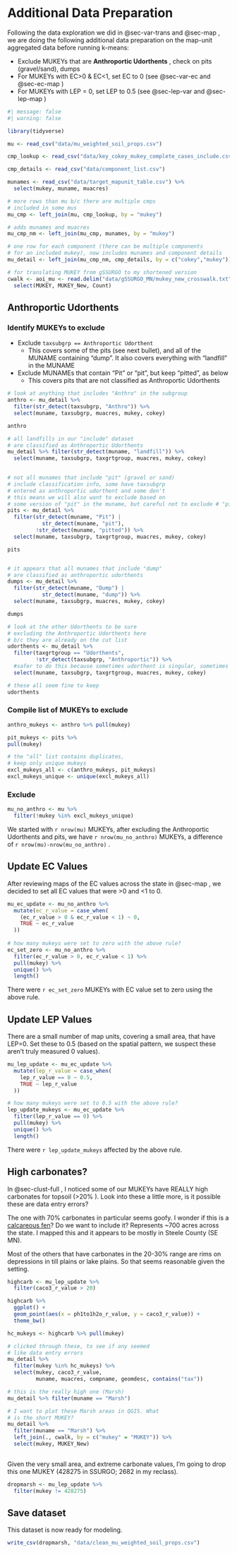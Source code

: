 # Additional Data Preparation

Following the data exploration we did in @sec-var-trans and @sec-map , we are doing the following additional data preparation on the map-unit aggregated data before running k-means:

-   Exclude MUKEYs that are **Anthroportic Udorthents** , check on pits (gravel/sand), dumps
-   For MUKEYs with EC\>0 & EC\<1, set EC to 0 (see @sec-var-ec and @sec-ec-map )
-   For MUKEYs with LEP = 0, set LEP to 0.5 (see @sec-lep-var and @sec-lep-map )

```r
#| message: false
#| warning: false

library(tidyverse)

mu <- read_csv("data/mu_weighted_soil_props.csv")

cmp_lookup <- read_csv("data/key_cokey_mukey_complete_cases_include.csv")

cmp_details <- read_csv("data/component_list.csv")

munames <- read_csv("data/target_mapunit_table.csv") %>% 
  select(mukey, muname, muacres)

# more rows than mu b/c there are multiple cmps
# included in some mus
mu_cmp <- left_join(mu, cmp_lookup, by = "mukey")

# adds munames and muacres
mu_cmp_nm <- left_join(mu_cmp, munames, by = "mukey")

# one row for each component (there can be multiple components
# for an included mukey), now includes munames and component details
mu_detail <- left_join(mu_cmp_nm, cmp_details, by = c("cokey","mukey"))

# for translating MUKEY from gSSURGO to my shortened version
cwalk <- aoi_mu <- read.delim("data/gSSURGO_MN/mukey_new_crosswalk.txt", sep = ",") %>% 
  select(MUKEY, MUKEY_New, Count)

```

## Anthroportic Udorthents

### Identify MUKEYs to exclude

-   Exclude `taxsubgrp == Anthroportic Udorthent`
    -   This covers some of the pits (see next bullet), and all of the MUNAME containing "dump". It also covers everything with "landfill" in the MUNAME
-   Exclude MUNAMEs that contain "Pit" or "pit", but keep "pitted", as below
    -   This covers pits that are not classified as Anthroportic Udorthents

```r

# look at anything that includes "Anthro" in the subgroup
anthro <- mu_detail %>% 
  filter(str_detect(taxsubgrp, "Anthro")) %>% 
  select(muname, taxsubgrp, muacres, mukey, cokey)

anthro 

# all landfills in our "include" dataset 
# are classified as Anthroportic Udorthents 
mu_detail %>% filter(str_detect(muname, "landfill")) %>% 
  select(muname, taxsubgrp, taxgrtgroup, muacres, mukey, cokey)
  

# not all munames that include "pit" (gravel or sand)
# include classification info, some have taxsubgrp 
# entered as anthroportic udorthent and some don't 
# this means we will also want to exclude based on 
# some version of "pit" in the muname, but careful not to exclude # "pitted"
pits <- mu_detail %>% 
  filter(str_detect(muname, "Pit") |
           str_detect(muname, "pit"),
         !str_detect(muname, "pitted")) %>% 
  select(muname, taxsubgrp, taxgrtgroup, muacres, mukey, cokey) 

pits


# it appears that all munames that include "dump"
# are classified as anthroportic udorthents 
dumps <- mu_detail %>% 
  filter(str_detect(muname, "Dump") |
           str_detect(muname, "dump")) %>% 
  select(muname, taxsubgrp, muacres, mukey, cokey) 

dumps

# look at the other Udorthents to be sure
# excluding the Anthroportic Udorthents here
# b/c they are already on the cut list
udorthents <- mu_detail %>% 
  filter(taxgrtgroup == "Udorthents",
         !str_detect(taxsubgrp, "Anthroportic")) %>% 
  #safer to do this because sometimes udorthent is singular, sometimes plural
  select(muname, taxsubgrp, taxgrtgroup, muacres, mukey, cokey) 

# these all seem fine to keep
udorthents
```

### Compile list of MUKEYs to exclude

```r

anthro_mukeys <- anthro %>% pull(mukey)

pit_mukeys <- pits %>% 
pull(mukey)

# the "all" list contains duplicates, 
# keep only unique mukeys
excl_mukeys_all <- c(anthro_mukeys, pit_mukeys)
excl_mukeys_unique <- unique(excl_mukeys_all)

```

### Exclude

```r
mu_no_anthro <- mu %>% 
  filter(!mukey %in% excl_mukeys_unique)
```

We started with `r nrow(mu)` MUKEYs, after excluding the Anthroportic Udorthents and pits, we have `r nrow(mu_no_anthro)` MUKEYs, a difference of `r nrow(mu)-nrow(mu_no_anthro)` .

## Update EC Values

After reviewing maps of the EC values across the state in @sec-map , we decided to set all EC values that were \>0 and \<1 to 0.

```r

mu_ec_update <- mu_no_anthro %>% 
  mutate(ec_r_value = case_when(
    (ec_r_value > 0 & ec_r_value < 1) ~ 0,
    TRUE ~ ec_r_value
  ))
  
# how many mukeys were set to zero with the above rule?
ec_set_zero <- mu_no_anthro %>% 
  filter(ec_r_value > 0, ec_r_value < 1) %>% 
  pull(mukey) %>% 
  unique() %>% 
  length()
```

There were `r ec_set_zero` MUKEYs with EC value set to zero using the above rule.

## Update LEP Values

There are a small number of map units, covering a small area, that have LEP=0.
Set these to 0.5 (based on the spatial pattern, we suspect these aren't truly measured 0 values).

```r

mu_lep_update <- mu_ec_update %>% 
  mutate(lep_r_value = case_when(
    lep_r_value == 0 ~ 0.5,
    TRUE ~ lep_r_value
  ))

# how many mukeys were set to 0.5 with the above rule?
lep_update_mukeys <- mu_ec_update %>% 
  filter(lep_r_value == 0) %>% 
  pull(mukey) %>% 
  unique() %>% 
  length()


```

There were `r lep_update_mukeys` affected by the above rule.

## High carbonates? {#sec-fen}

In @sec-clust-full , I noticed some of our MUKEYs have REALLY high carbonates for topsoil (\>20% ).
Look into these a little more, is it possible these are data entry errors?

The one with 70% carbonates in particular seems goofy.
I wonder if this is a [calcareous fen](https://mnatlas.org/resources/calcareous-fens/)?
Do we want to include it?
Represents \~700 acres across the state.
I mapped this and it appears to be mostly in Steele County (SE MN).

Most of the others that have carbonates in the 20-30% range are rims on depressions in till plains or lake plains.
So that seems reasonable given the setting.

```r

highcarb <- mu_lep_update %>% 
  filter(caco3_r_value > 20)

highcarb %>% 
  ggplot() + 
  geom_point(aes(x = ph1to1h2o_r_value, y = caco3_r_value)) + 
  theme_bw()

hc_mukeys <- highcarb %>% pull(mukey)

# clicked through these, to see if any seemed 
# like data entry errors
mu_detail %>% 
  filter(mukey %in% hc_mukeys) %>% 
  select(mukey, caco3_r_value, 
         muname, muacres, compname, geomdesc, contains("tax")) 

# this is the really high one (Marsh) 
mu_detail %>% filter(muname == "Marsh")

# I want to plot these Marsh areas in QGIS. What 
# is the short MUKEY? 
mu_detail %>% 
  filter(muname == "Marsh") %>% 
  left_join(., cwalk, by = c("mukey" = "MUKEY")) %>% 
  select(mukey, MUKEY_New)
  


```

Given the very small area, and extreme carbonate values, I'm going to drop this one MUKEY (428275 in SSURGO; 2682 in my reclass).

```r

dropmarsh <- mu_lep_update %>% 
  filter(mukey != 428275)

```

## Save dataset

This dataset is now ready for modeling.

```r

write_csv(dropmarsh, "data/clean_mu_weighted_soil_props.csv")

```
